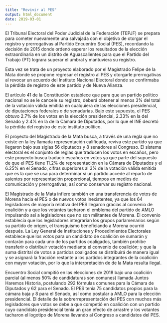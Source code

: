 ```yaml
---
title: "Revivir al PES"
output: html_document
date: 2019-03-01
---
```


El Tribunal Electoral del Poder Judicial de la Federación (TEPJF) se prepara para cometer nuevamente una salvajada con el objetivo de otorgar el registro y prerrogativas al Partido Encuentro Social (PES), recordando la decisión de 2015 donde ordenó esperar los resultados de la elección extraordinaria en un distrito de Aguascalientes para que el Partido del Trabajo (PT) lograra superar el umbral y mantuviera su registro. 

Esta vez se trata de un proyecto elaborado por el Magistrado Felipe de la Mata donde se propone regresar el registro al PES y otorgarle prerrogativas al revocar un acuerdo del Instituto Nacional Electoral donde se confirmaba la pérdida de registro de este partido y de Nueva Alianza. 

El artículo 41 de la Constitución establece que para que un partido político nacional no se le cancele su registro, deberá obtener al menos 3% del total de la votación válida emitida en cualquiera de las elecciones presidencial, de diputaciones federales o de senadurías. Bajo este supuesto, el PES obtuvo 2.7% de los votos en la elección presidencial, 2.33% en la del Senado y 2.4% en la de la Cámara de Diputados, por lo que el INE decretó la pérdida del registro de este instituto político.

El proyecto del Magistrado de la Mata busca, a través de una regla que no existe en la ley llamada representación calificada, reviva este partido ya que llegaron bajo sus siglas 56 diputados y 8 senadores al Congreso. El sistema electoral es el conjunto de reglas que traducen los votos en escaños, pero este proyecto busca traducir escaños en votos ya que parte del supuesto de que el PES tiene 11.2% de representación en la Cámara de Diputados y el 6.25% en el Senado, cifras superiores al 3% de la votación válida emitida que es la que se usa para determinar si un partido accede al reparto de asientos por representación proporcional, tiempos en medios de comunicación y prerrogativas, así como conservar su registro nacional. 

El Magistrado de la Mata infiere también en una transferencia de votos de Morena hacia el PES o de nuevos votos inexistentes, ya que los 64 legisladores de mayoría relativa del PES llegaron gracias al convenio de coalición y a que los votantes tacharon el emblema del partido de AMLO impulsando así a legisladores que no son militantes de Morena. El convenio establecía que los legisladores integrarían los grupos parlamenarios según su partido de origen, el transguismo beneficiando a Morena ocurrió después. La Ley General de Instituciones y Procedimientos Electorales establece que los votos para un candidato de coalición se sumarán y contarán para cada uno de los partidos coaligados, también prohibe transferir o distribuir votación mediante el convenio de coalición; y que la suma distrital de votos a partidos coaligados se distribuirá de manera igual y se asignará la fracción restante a los partidos integrantes de la coalición con mayor votación, por lo que la interpretación de de la Mata resulta ilegal. 

Encuentro Social compitió en las elecciones de 2018 bajo una coalición parcial (al menos 50% de candidaturas son comunes) llamada Juntos Haremos Historia, postulando 292 fórmulas comunes para la Cámara de Diputados y 62 para el Senado. El PES tenía 75 candidatos propios para la cámara baja y 8 para el Senado, así como postular a AMLO para la elección presidencial. El detalle de la sobrerrepresentación del PES con muchos más legisladores que votos se debe a que competió en coalición con un partido cuyo candidato presidencial tenía un gran efecto de arrastre y los votantes tacharon el logotipo de Morena llevando al Congreso a candidatos del PES. 
